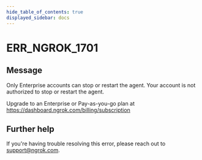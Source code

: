 ```yaml
---
hide_table_of_contents: true
displayed_sidebar: docs
---
```



# ERR_NGROK_1701

## Message

Only Enterprise accounts can stop or restart the agent.
Your account is not authorized to stop or restart the agent.

Upgrade to an Enterprise or Pay-as-you-go plan at https://dashboard.ngrok.com/billing/subscription

<ErrorDetails error="err_ngrok_1701" />

## Further help

If you're having trouble resolving this error, please reach out to [support@ngrok.com](mailto:support@ngrok.com?subject=Help%20with%20ERR_NGROK_1701).
